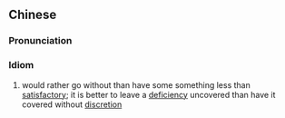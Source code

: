 ==Chinese==
{{zh-forms|s=宁缺毋滥}}

===Pronunciation===
{{zh-pron
|m=nìngquēwúlàn
|cat=id
}}

===Idiom===
{{zh-idiom}}

# would rather go without than have some something less than [[satisfactory]]; it is better to leave a [[deficiency]] uncovered than have it covered without [[discretion]]